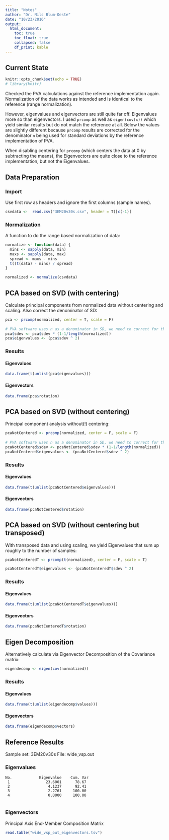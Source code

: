 ```yaml
---
title: "Notes"
author: "Dr. Nils Blum-Oeste"
date: "10/23/2016"
output:
  html_document:
    toc: true
    toc_float: true
    collapsed: false
    df_print: kable
---
```


## Current State

```r
knitr::opts_chunk$set(echo = TRUE)
# library(knitr)
```

Checked the PVA calculations against the reference implementation again.
Normalization of the data works as intended and is identical to the reference (range normalization).

However, eigenvalues and eigenvectors are still quite far off. Eigenvalues more so than eigenvectors.
I used `prcomp` as well as `eigen(cov(x))` which yield similar results but do not match the reference at all. Below the values are slightly different because `prcomp` results are corrected for the denominator `n` being used for standard deviations by the reference implementation of PVA.

When disabling centering for `prcomp` (which centers the data at 0 by subtracting the means), the Eigenvectors are quite close to the reference implementation, but not the Eigenvalues.

## Data Preparation

### Import

Use first row as headers and ignore the first columns (sample names).

```r
csvdata <-  read.csv("3EM20v30s.csv", header = T)[c(-1)]

```

### Normalization

A function to do the range based normalization of data:

```r
normalize <- function(data) {
  mins <- sapply(data, min)
  maxs <- sapply(data, max)
  spread <- maxs - mins
  t((t(data) - mins) / spread)
}

normalized <- normalize(csvdata)
```

## PCA based on SVD (with centering)

Calculate principal components from normalized data without centering and scaling. Also correct the denominator of SD:

```r
pca <- prcomp(normalized, center = T, scale = F)
  
# PVA software uses n as a denominator in SD, we need to correct for this
pca$sdev <- pca$sdev * (1-1/length(normalized))
pca$eigenvalues <- (pca$sdev ^ 2)
```

### Results {.tabset}

#### Eigenvalues

```r
data.frame(t(unlist(pca$eigenvalues)))
```

#### Eigenvectors

```r
data.frame(pca$rotation)
```

## PCA based on SVD (without centering)

Principal component analysis without(!) centering:

```r
pcaNotCentered <- prcomp(normalized, center = F, scale = F)
  
# PVA software uses n as a denominator in SD, we need to correct for this
pcaNotCentered$sdev <- pcaNotCentered$sdev * (1-1/length(normalized))
pcaNotCentered$eigenvalues <- (pcaNotCentered$sdev ^ 2)
```

### Results {.tabset}

#### Eigenvalues

```r
data.frame(t(unlist(pcaNotCentered$eigenvalues)))
```

#### Eigenvectors

```r
data.frame(pcaNotCentered$rotation)
```


## PCA based on SVD (without centering but transposed)

With transposed data and using scaling, we yield Eigenvalues that sum up roughly to the number of samples:

```r
pcaNotCenteredT <- prcomp(t(normalized), center = F, scale = T)

pcaNotCenteredT$eigenvalues <- (pcaNotCenteredT$sdev ^ 2)
```

### Results {.tabset}

#### Eigenvalues

```r
data.frame(t(unlist(pcaNotCenteredT$eigenvalues)))
```

#### Eigenvectors

```r
data.frame(pcaNotCenteredT$rotation)
```


## Eigen Decomposition

Alternatively calculate via Eigenvector Decomposition of the Covariance matrix:

```r
eigendecomp <- eigen(cov(normalized))
```
### Results {.tabset}

#### Eigenvalues
```r
data.frame(t(unlist(eigendecomp$values)))
```

#### Eigenvectors
```r
data.frame(eigendecomp$vectors)
```

<!-- ## SVD -->

<!-- ```{r} -->
<!-- means <- sapply(normalized, mean) -->
<!-- centered <- t(t(normalized) - means) -->
<!-- s <- svd(cov(centered)) -->
<!-- ``` -->

<!-- ### Results {.tabset} -->

<!-- #### Eigenvalues -->
<!-- ```{r echo=FALSE} -->
<!-- data.frame(t(unlist(s$d))) -->
<!-- ``` -->

<!-- #### Eigenvectors -->
<!-- ```{r echo=FALSE} -->
<!-- data.frame(s$u) -->
<!-- ``` -->

## Reference Results {.tabset}

Sample set: 3EM20v30s
File: wide_vsp.out

### Eigenvalues

    No.            Eigenvalue    Cum. Var 
     1                23.6001      78.67
     2                 4.1237      92.41
     3                 2.2761     100.00
     4                 0.0000     100.00
     
### Eigenvectors

Principal Axis End-Member Composition Matrix 

```r
read.table("wide_vsp_out_eigenvectors.tsv")
```

